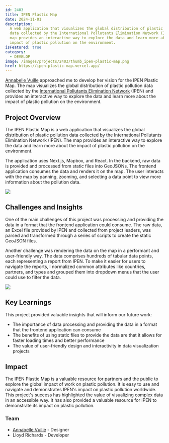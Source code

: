```yaml
---
id: 2403
title: IPEN Plastic Map
date: 2024-11-01
description:
  A web application that visualizes the global distribution of plastic pollution
  data collected by the International Pollutants Elimination Network (IPEN). The
  map provides an interactive way to explore the data and learn more about the
  impact of plastic pollution on the environment.
isFeatured: true
category:
  - DEVELOP
image: /images/projects/2403/thumb_ipen-plastic-map.png
href: https://ipen-plastic-map.vercel.app/
---
```


[Annabelle Vuille](https://www.linkedin.com/in/annabelle-vuille/) approached me
to develop her vision for the IPEN Plastic Map. The map visualizes the global
distribution of plastic pollution data collected by the
[International Pollutants Elimination Network](https://www.stoppoisonplastic.org/)
(IPEN) and provides an interactive way to explore the data and learn more about
the impact of plastic pollution on the environment.

## Project Overview

The IPEN Plastic Map is a web application that visualizes the global
distribution of plastic pollution data collected by the International Pollutants
Elimination Network (IPEN). The map provides an interactive way to explore the
data and learn more about the impact of plastic pollution on the environment.

The application uses Next.js, Mapbox, and React. In the backend, raw data is
provided and processed from static files into GeoJSONs. The frontend application
consumes the data and renders it on the map. The user interacts with the map by
panning, zooming, and selecting a data point to view more information about the
pollution data.

![](/images/projects/2403/ipen-plastic-map-01.png)

## Challenges and Insights

One of the main challenges of this project was processing and providing the data
in a format that the frontend application could consume. The raw data, an Excel
file provided by IPEN and collected from project leaders, was parsed and
transformed through a series of scripts to create the static GeoJSON files.

Another challenge was rendering the data on the map in a performant and
user-friendly way. The data comprises hundreds of tabular data points, each
representing a report from IPEN. To make it easier for users to navigate the
reports, I normalized common attributes like countries, partners, and types and
grouped them into dropdown menus that the user could use to filter the data.

![](/images/projects/2403/ipen-plastic-map-02.png)

## Key Learnings

This project provided valuable insights that will inform our future work:

- The importance of data processing and providing the data in a format that the
  frontend application can consume
- The benefits of using static files to provide the data are that it allows for
  faster loading times and better performance
- The value of user-friendly design and interactivity in data visualization
  projects

## Impact

The IPEN Plastic Map is a valuable resource for partners and the public to
explore the global impact of work on plastic pollution. It is easy to use and
navigate and demonstrates IPEN's impact on plastic pollution worldwide. This
project's success has highlighted the value of visualizing complex data in an
accessible way. It has also provided a valuable resource for IPEN to demonstrate
its impact on plastic pollution.

### Team

- [Annabelle Vuille](https://www.linkedin.com/in/annabelle-vuille/) - Designer
- Lloyd Richards - Developer
